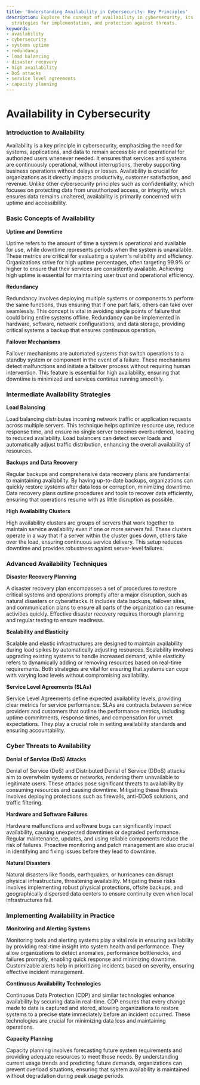 ```yaml
---
title: 'Understanding Availability in Cybersecurity: Key Principles'
description: Explore the concept of availability in cybersecurity, its importance,
  strategies for implementation, and protection against threats.
keywords:
- availability
- cybersecurity
- systems uptime
- redundancy
- load balancing
- disaster recovery
- high availability
- DoS attacks
- service level agreements
- capacity planning
---
```


# Availability in Cybersecurity

### Introduction to Availability

Availability is a key principle in cybersecurity, emphasizing the need for systems, applications, and data to remain accessible and operational for authorized users whenever needed. It ensures that services and systems are continuously operational, without interruptions, thereby supporting business operations without delays or losses. Availability is crucial for organizations as it directly impacts productivity, customer satisfaction, and revenue. Unlike other cybersecurity principles such as confidentiality, which focuses on protecting data from unauthorized access, or integrity, which ensures data remains unaltered, availability is primarily concerned with uptime and accessibility.

### Basic Concepts of Availability

**Uptime and Downtime**

Uptime refers to the amount of time a system is operational and available for use, while downtime represents periods when the system is unavailable. These metrics are critical for evaluating a system's reliability and efficiency. Organizations strive for high uptime percentages, often targeting 99.9% or higher to ensure that their services are consistently available. Achieving high uptime is essential for maintaining user trust and operational efficiency.

**Redundancy**

Redundancy involves deploying multiple systems or components to perform the same functions, thus ensuring that if one part fails, others can take over seamlessly. This concept is vital in avoiding single points of failure that could bring entire systems offline. Redundancy can be implemented in hardware, software, network configurations, and data storage, providing critical systems a backup that ensures continuous operation.

**Failover Mechanisms**

Failover mechanisms are automated systems that switch operations to a standby system or component in the event of a failure. These mechanisms detect malfunctions and initiate a failover process without requiring human intervention. This feature is essential for high availability, ensuring that downtime is minimized and services continue running smoothly.

### Intermediate Availability Strategies

**Load Balancing**

Load balancing distributes incoming network traffic or application requests across multiple servers. This technique helps optimize resource use, reduce response time, and ensure no single server becomes overburdened, leading to reduced availability. Load balancers can detect server loads and automatically adjust traffic distribution, enhancing the overall availability of resources.

**Backups and Data Recovery**

Regular backups and comprehensive data recovery plans are fundamental to maintaining availability. By having up-to-date backups, organizations can quickly restore systems after data loss or corruption, minimizing downtime. Data recovery plans outline procedures and tools to recover data efficiently, ensuring that operations resume with as little disruption as possible.

**High Availability Clusters**

High availability clusters are groups of servers that work together to maintain service availability even if one or more servers fail. These clusters operate in a way that if a server within the cluster goes down, others take over the load, ensuring continuous service delivery. This setup reduces downtime and provides robustness against server-level failures.

### Advanced Availability Techniques

**Disaster Recovery Planning**

A disaster recovery plan encompasses a set of procedures to restore critical systems and operations promptly after a major disruption, such as natural disasters or cyberattacks. It includes data backups, failover sites, and communication plans to ensure all parts of the organization can resume activities quickly. Effective disaster recovery requires thorough planning and regular testing to ensure readiness.

**Scalability and Elasticity**

Scalable and elastic infrastructures are designed to maintain availability during load spikes by automatically adjusting resources. Scalability involves upgrading existing systems to handle increased demand, while elasticity refers to dynamically adding or removing resources based on real-time requirements. Both strategies are vital for ensuring that systems can cope with varying load levels without compromising availability.

**Service Level Agreements (SLAs)**

Service Level Agreements define expected availability levels, providing clear metrics for service performance. SLAs are contracts between service providers and customers that outline the performance metrics, including uptime commitments, response times, and compensation for unmet expectations. They play a crucial role in setting availability standards and ensuring accountability.

### Cyber Threats to Availability

**Denial of Service (DoS) Attacks**

Denial of Service (DoS) and Distributed Denial of Service (DDoS) attacks aim to overwhelm systems or networks, rendering them unavailable to legitimate users. These attacks pose significant threats to availability by consuming resources and causing downtime. Mitigating these threats involves deploying protections such as firewalls, anti-DDoS solutions, and traffic filtering.

**Hardware and Software Failures**

Hardware malfunctions and software bugs can significantly impact availability, causing unexpected downtimes or degraded performance. Regular maintenance, updates, and using reliable components reduce the risk of failures. Proactive monitoring and patch management are also crucial in identifying and fixing issues before they lead to downtime.

**Natural Disasters**

Natural disasters like floods, earthquakes, or hurricanes can disrupt physical infrastructure, threatening availability. Mitigating these risks involves implementing robust physical protections, offsite backups, and geographically dispersed data centers to ensure continuity even when local infrastructures fail.

### Implementing Availability in Practice

**Monitoring and Alerting Systems**

Monitoring tools and alerting systems play a vital role in ensuring availability by providing real-time insight into system health and performance. They allow organizations to detect anomalies, performance bottlenecks, and failures promptly, enabling quick response and minimizing downtime. Customizable alerts help in prioritizing incidents based on severity, ensuring effective incident management.

**Continuous Availability Technologies**

Continuous Data Protection (CDP) and similar technologies enhance availability by securing data in real-time. CDP ensures that every change made to data is captured and stored, allowing organizations to restore systems to a precise state immediately before an incident occurred. These technologies are crucial for minimizing data loss and maintaining operations.

**Capacity Planning**

Capacity planning involves forecasting future system requirements and providing adequate resources to meet those needs. By understanding current usage trends and predicting future demands, organizations can prevent overload situations, ensuring that system availability is maintained without degradation during peak usage periods.